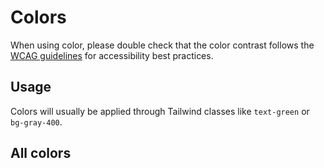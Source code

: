 <!-- Colors.stories.mdx-->


<Meta title="Foundations/Colors" />

# Colors

When using color, please double check that the color contrast follows the [WCAG guidelines](https://developer.mozilla.org/en-US/docs/Web/Accessibility/Understanding_WCAG/Perceivable/Color_contrast) for accessibility best practices.

## Usage

Colors will usually be applied through Tailwind classes like `text-green` or `bg-gray-400`.

## All colors

<AllColors />
